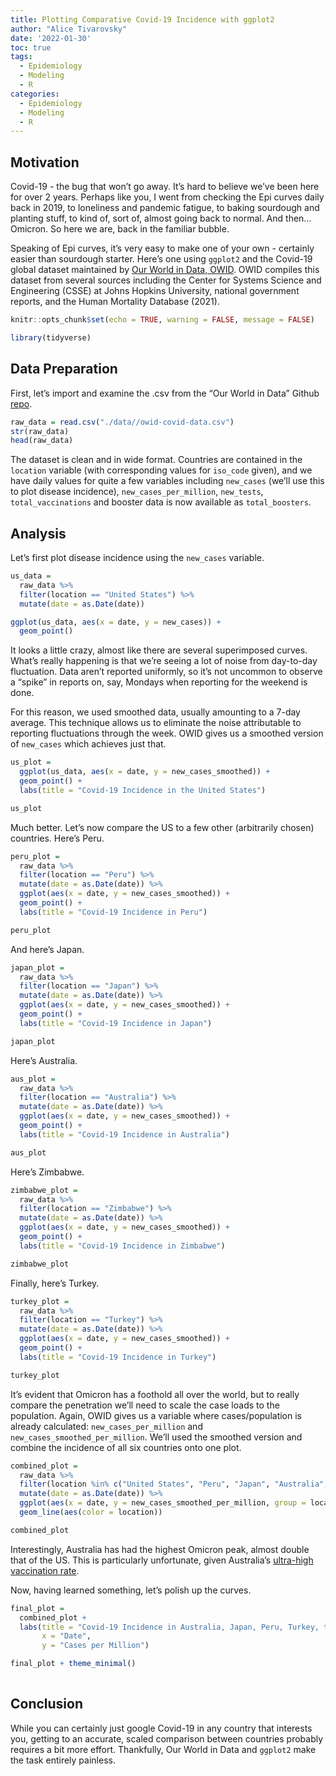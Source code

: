 ```yaml
---
title: Plotting Comparative Covid-19 Incidence with ggplot2
author: "Alice Tivarovsky"
date: '2022-01-30'
toc: true
tags:
  - Epidemiology
  - Modeling
  - R
categories:
  - Epidemiology
  - Modeling
  - R
--- 
```


## Motivation

Covid-19 - the bug that won't go away. It's hard to believe we've been here for over 2 years. Perhaps like you, I went from checking the Epi curves daily back in 2019, to loneliness and pandemic fatigue, to baking sourdough and planting stuff, to kind of, sort of, almost going back to normal. And then... Omicron. So here we are, back in the familiar bubble.

Speaking of Epi curves, it's very easy to make one of your own - certainly easier than sourdough starter. Here's one using `ggplot2` and the Covid-19 global dataset maintained by [Our World in Data, OWID](https://ourworldindata.org/coronavirus-source-data). OWID compiles this dataset from several sources including the Center for Systems Science and Engineering (CSSE) at Johns Hopkins University, national government reports, and the Human Mortality Database (2021). 

```r
knitr::opts_chunk$set(echo = TRUE, warning = FALSE, message = FALSE)

```

```r
library(tidyverse)

```

## Data Preparation

First, let's import and examine the .csv from the "Our World in Data" Github [repo](https://github.com/owid/covid-19-data/tree/master/public/data). 

```r
raw_data = read.csv("./data//owid-covid-data.csv")
str(raw_data)
head(raw_data)

```

The dataset is clean and in wide format. Countries are contained in the `location` variable (with corresponding values for `iso_code` given), and we have daily values for quite a few variables including `new_cases` (we'll use this to plot disease incidence), `new_cases_per_million`, `new_tests`, `total_vaccinations` and booster data is now available as `total_boosters`.

## Analysis

Let's first plot disease incidence using the `new_cases` variable.
```r
us_data = 
  raw_data %>% 
  filter(location == "United States") %>% 
  mutate(date = as.Date(date)) 

ggplot(us_data, aes(x = date, y = new_cases)) +
  geom_point()

```

It looks a little crazy, almost like there are several superimposed curves. What's really happening is that we're seeing a lot of noise from day-to-day fluctuation. Data aren't reported uniformly, so it's not uncommon to observe a "spike" in reports on, say, Mondays when reporting for the weekend is done. 

For this reason, we used smoothed data, usually amounting to a 7-day average. This technique allows us to eliminate the noise attributable to reporting fluctuations through the week. OWID gives us a smoothed version of `new_cases` which achieves just that. 

```r
us_plot = 
  ggplot(us_data, aes(x = date, y = new_cases_smoothed)) +
  geom_point() + 
  labs(title = "Covid-19 Incidence in the United States")

us_plot
```

Much better. Let's now compare the US to a few other (arbitrarily chosen) countries. Here's Peru. 

```r
peru_plot = 
  raw_data %>% 
  filter(location == "Peru") %>% 
  mutate(date = as.Date(date)) %>% 
  ggplot(aes(x = date, y = new_cases_smoothed)) +
  geom_point() + 
  labs(title = "Covid-19 Incidence in Peru")

peru_plot
```


And here's Japan. 

```r
japan_plot = 
  raw_data %>% 
  filter(location == "Japan") %>% 
  mutate(date = as.Date(date)) %>% 
  ggplot(aes(x = date, y = new_cases_smoothed)) +
  geom_point() + 
  labs(title = "Covid-19 Incidence in Japan")

japan_plot
```


Here's Australia. 

```r
aus_plot = 
  raw_data %>% 
  filter(location == "Australia") %>% 
  mutate(date = as.Date(date)) %>% 
  ggplot(aes(x = date, y = new_cases_smoothed)) +
  geom_point() + 
  labs(title = "Covid-19 Incidence in Australia")

aus_plot
```

Here's Zimbabwe. 

```r
zimbabwe_plot = 
  raw_data %>% 
  filter(location == "Zimbabwe") %>% 
  mutate(date = as.Date(date)) %>% 
  ggplot(aes(x = date, y = new_cases_smoothed)) +
  geom_point() + 
  labs(title = "Covid-19 Incidence in Zimbabwe")

zimbabwe_plot
```


Finally, here's Turkey. 

```r
turkey_plot = 
  raw_data %>% 
  filter(location == "Turkey") %>% 
  mutate(date = as.Date(date)) %>% 
  ggplot(aes(x = date, y = new_cases_smoothed)) +
  geom_point() + 
  labs(title = "Covid-19 Incidence in Turkey")

turkey_plot
```

It's evident that Omicron has a foothold all over the world, but to really compare the penetration we'll need to scale the case loads to the population. Again, OWID gives us a variable where cases/population is already calculated: `new_cases_per_million` and `new_cases_smoothed_per_million`. We'll used the smoothed version and combine the incidence of all six countries onto one plot. 

```r

combined_plot = 
  raw_data %>% 
  filter(location %in% c("United States", "Peru", "Japan", "Australia", "Zimbabwe", "Turkey")) %>% 
  mutate(date = as.Date(date)) %>% 
  ggplot(aes(x = date, y = new_cases_smoothed_per_million, group = location)) +
  geom_line(aes(color = location))

combined_plot
```

Interestingly, Australia has had the highest Omicron peak, almost double that of the US. This is particularly unfortunate, given Australia's [ultra-high vaccination rate](https://www.aljazeera.com/news/2022/1/10/australia-to-push-through-omicron-as-total-cases-hit-1-million). 

Now, having learned something, let's polish up the curves. 

```r
final_plot = 
  combined_plot +
  labs(title = "Covid-19 Incidence in Australia, Japan, Peru, Turkey, the United States, and Zimbabwe, Cases per Million, Smoothed 7-Day Average", 
       x = "Date", 
       y = "Cases per Million")

final_plot + theme_minimal()
  
```


## Conclusion

While you can certainly just google Covid-19 in any country that interests you, getting to an accurate, scaled comparison between countries probably requires a bit more effort. Thankfully, Our World in Data and `ggplot2` make the task entirely painless. 



